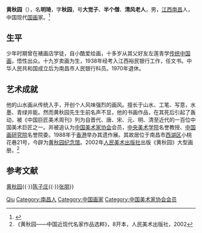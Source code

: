 {{Infobox person
| name            = 黄秋园
| image name      = 
| caption =  
| sex             = 男
| zi              = 秋园
| hao             = 大觉子、半个僧、清风老人
| birth_name      = 黄明琦
| birth_date      = 1914年
| birth_place     = {{ROC-1912|江西}}[[南昌|南昌]]
| nationality     = {{PRC}}
| death_date      = {{Death year and age|1979|1914}}
| death_place     = {{PRC}}
| spouse          = 
| education       = 
| profession      = 
| 母校             = 
| 职业             = [[画家|画家]]
}}
'''黄秋园'''（{{bd|1914年||1979年||catIdx=Huang黄秋园}}），名'''明琦'''，字'''秋园'''，号'''大觉子'''、'''半个僧'''、'''清风老人'''，男，[[江西|江西]][[南昌|南昌]]人，中国现代[[国画|国画]]家。<ref>{{cite web|title=黄秋园|author=|url=http://www.nc.gov.cn/ljnc/zmrw/shdj/200809/t20080926_108546.htm|publisher=南昌市政府网站|deadurl=yes|archiveurl=https://web.archive.org/web/20120720164636/http://www.nc.gov.cn/ljnc/zmrw/shdj/200809/t20080926_108546.htm|archivedate=2012-07-20|accessdate=2012-07-24}}</ref>

== 生平 ==
少年时期曾在裱画店学徒，自小酷爱绘画，十多岁从其父好友左莲青学[[中国传统绘画|传统中国画]]，悟性出众。十九岁卖画为生，1938年经考入江西裕民银行工作，任文书。中华人民共和国成立后为南昌市人民银行科员。1970年退休。

== 艺术成就 ==
他的山水画从传统入手，开创个人风味强烈的画风。擅长于山水、工笔、写意，水墨、青绿并能。然而黄秋园先生生前名声不显，他的书画作品，在其死后引起了轰动，被《中国巨匠美术周刊》列为自晋代、唐、宋、元、明、清至近代的一百位中国美术巨匠之一。并被追认为[[中国美术家协会|中国美术家协会]]会员，[[中央美术学院|中央美术学院]]名誉教授、[[中国画研究院|中国画研究院]]名誉院委。1988年于[[香港|香港]]举办其遗作展。其故居位于南昌市[[西湖区_(南昌市)|西湖区]]小桃花巷21号，今辟为[[黄秋园纪念馆|黄秋园纪念馆]]。2002年[[人民美术出版社|人民美术出版社]]出版《黄秋园》大型画册。<ref>《黄秋园——中国近现代名家作品选粹》，8开本，人民美术出版社，2002</ref>

{{Gallery
|title=
|footer=
|width=300
|height=
|lines=1
|File:Nanchang Huang Qiuyuan Jinianguan 20120723-02.jpg|南昌[[黄秋园纪念馆|黄秋园纪念馆]]
|File:Nanchang Huang Qiuyuan Jinianguan 20120723-05.jpg|黄秋园手迹
}}

== 参考文献 ==
{{Reflist}}

{{并称|在野派四大家|[[陶博吾|陶博吾]]{{·}}[[黄秋园|黄秋园]]{{·}}[[陈子庄|陈子庄]]{{·}}[[张朋|张朋]]}}

{{Authority control}}
{{DEFAULTSORT:Huang qiuyuan}}
[[Category:黄姓|Qiu]]
[[Category:南昌人|Category:南昌人]]
[[Category:中国画家|Category:中国画家]]
[[Category:中国美术家协会会员|Category:中国美术家协会会员]]